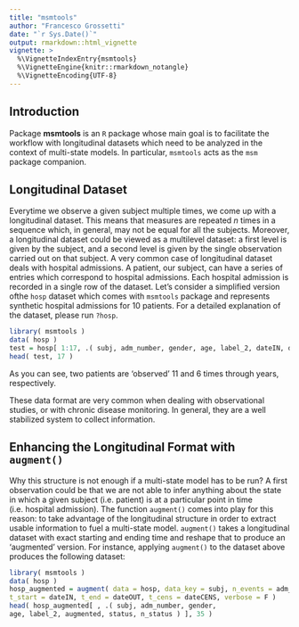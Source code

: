 ```yaml
---
title: "msmtools"
author: "Francesco Grossetti"
date: "`r Sys.Date()`"
output: rmarkdown::html_vignette
vignette: >
  %\VignetteIndexEntry{msmtools}
  %\VignetteEngine{knitr::rmarkdown_notangle}
  %\VignetteEncoding{UTF-8}
---
```


## Introduction

Package **msmtools** is an `R` package whose main goal is to facilitate the workflow with
longitudinal datasets which need to be analyzed in the context of multi-state models. In particular,
`msmtools` acts as the `msm` package companion.

## Longitudinal Dataset

Everytime we observe a given subject multiple times, we come up with a longitudinal dataset. This
means that measures are repeated $n$ times in a sequence which, in general, may not be equal
for all the subjects. Moreover, a longitudinal dataset could be viewed as a multilevel dataset:
a first level is given by the subject, and a second level is given by the single observation carried
out on that subject. A very common case of longitudinal dataset deals with hospital admissions.
A patient, our subject, can have a series of entries which correspond to hospital admissions. Each
hospital admission is recorded in a single row of the dataset. Let's consider a simplified version
ofthe `hosp` dataset which comes with `msmtools` package and represents synthetic
hospital admissions for 10 patients. For a detailed explanation of the dataset, please run `?hosp`.

```r
library( msmtools )
data( hosp )
test = hosp[ 1:17, .( subj, adm_number, gender, age, label_2, dateIN, dateOUT, dateCENS ) ]
head( test, 17 )
```

As you can see, two patients are 'observed' 11 and 6 times through years, respectively.

These data format are very common when dealing with observational studies, or with chronic disease
monitoring. In general, they are a well stabilized system to collect information.


## Enhancing the Longitudinal Format with `augment()`

Why this structure is not enough if a multi-state model has to be run? A first observation could be
that we are not able to infer anything about the state in which a given subject (i.e. patient) is
at a particular point in time (i.e. hospital admission). The function `augment()` comes into play
for this reason: to take advantage of the longitudinal structure in order to extract usable
information to fuel a multi-state model. `augment()` takes a longitudinal dataset with exact
starting and ending time and reshape that to produce an 'augmented' version. For instance, applying
`augment()` to the dataset above produces the following dataset:


```r
library( msmtools )
data( hosp )
hosp_augmented = augment( data = hosp, data_key = subj, n_events = adm_number, pattern = label_3,
t_start = dateIN, t_end = dateOUT, t_cens = dateCENS, verbose = F )
head( hosp_augmented[ , .( subj, adm_number, gender,
age, label_2, augmented, status, n_status ) ], 35 )
```












